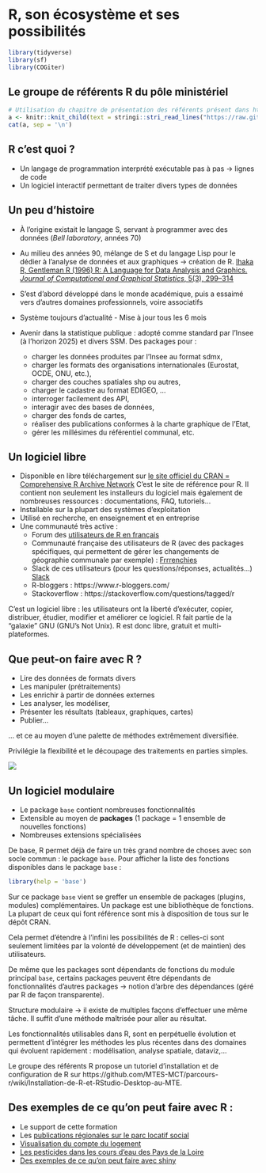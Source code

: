 # R, son écosystème et ses possibilités

```r
library(tidyverse)
library(sf)
library(COGiter)
```

## Le groupe de référents R du pôle ministériel

```r
# Utilisation du chapitre de présentation des référents présent dans https://github.com/MTES-MCT/parcours-r
a <- knitr::knit_child(text = stringi::stri_read_lines("https://raw.githubusercontent.com/MTES-MCT/parcours-r/master/parties_communes/les_referents_R.Rmd", encoding = "UTF-8"), quiet = TRUE)
cat(a, sep = '\n')
```



## R c'est quoi ?

- Un langage de programmation interprété exécutable pas à pas $\rightarrow$ lignes de code
- Un logiciel interactif permettant de traiter divers types de données


## Un peu d'histoire

- À l'origine existait le langage S, servant à programmer avec des données (*Bell laboratory*, années 70)

- Au milieu des années 90, mélange de S et du langage Lisp pour le dédier à l'analyse de données et aux graphiques $\rightarrow$ création de R. [Ihaka R, Gentleman R (1996) R: A Language for Data Analysis and Graphics. *Journal of
Computational and Graphical Statistics*, 5(3), 299–314](https://www.stat.auckland.ac.nz/~ihaka/downloads/R-paper.pdf)

- S'est d'abord développé dans le monde académique, puis a essaimé vers d'autres domaines professionnels, voire associatifs


- Système toujours d’actualité - Mise à jour tous les 6 mois

- Avenir dans la statistique publique : adopté comme standard par l'Insee (à l'horizon 2025) et divers SSM. Des packages pour :
    - charger les données produites par l'Insee au format sdmx,
    - charger les formats des organisations internationales (Eurostat, OCDE, ONU, etc.),
    - charger des couches spatiales shp ou autres,
    - charger le cadastre au format EDIGEO, ...
    - interroger facilement des API,  
    - interagir avec des bases de données, 
    - charger des fonds de cartes,    
    - réaliser des publications conformes à la charte graphique de l'Etat,   
    - gérer les millésimes du référentiel communal, etc.

## Un logiciel libre

- Disponible en libre téléchargement sur [le site officiel du CRAN = Comprehensive R Archive Network](https://cran.r-project.org)
C'est le site de référence pour R. Il contient non seulement les installeurs du logiciel mais également de nombreuses ressources : documentations, FAQ, tutoriels...
- Installable sur la plupart des systèmes d'exploitation
- Utilisé en recherche, en enseignement et en entreprise
- Une communauté très active :
    - Forum des [utilisateurs de R en français](http://forums.cirad.fr/logiciel-R/)
    - Communauté française des utilisateurs de R (avec des packages spécifiques, qui permettent de gérer les changements de géographie communale par exemple) : [Frrrenchies](https://github.com/frrrenchies/frrrenchies)
    - Slack de ces utilisateurs (pour les questions/réponses, actualités...) [Slack](https://r-grrr.slack.com/)
    - R-bloggers : https://www.r-bloggers.com/
    - Stackoverflow : https://stackoverflow.com/questions/tagged/r
  
C'est un logiciel libre : les utilisateurs ont la liberté d'exécuter, copier, distribuer, étudier, modifier et améliorer ce logiciel. R fait partie de la "galaxie" GNU (GNU's Not Unix). R est donc libre, gratuit et multi-plateformes.
    
## Que peut-on faire avec R ?

- Lire des données de formats divers
- Les manipuler (prétraitements)
- Les enrichir à partir de données externes
- Les analyser, les modéliser, 
- Présenter les résultats (tableaux, graphiques, cartes)
- Publier...

... et ce au moyen d'une palette de méthodes extrêmement diversifiée.

Privilégie la flexibilité et le découpage des traitements en parties simples.


![](images/illustrations.png)

## Un logiciel modulaire

- Le package `base` contient nombreuses fonctionnalités
- Extensible au moyen de **packages** (1 package = 1 ensemble de nouvelles fonctions) 
- Nombreuses extensions spécialisées

De base, R permet déjà de faire un très grand nombre de choses avec son socle commun : le package `base`. Pour afficher la liste des fonctions disponibles dans le package `base` :

```r
library(help = 'base')
```

Sur ce package `base` vient se greffer un ensemble de packages (plugins, modules) complémentaires.
Un package est une bibliothèque de fonctions. La plupart de ceux qui font référence sont mis à disposition de tous sur le dépôt CRAN.

Cela permet d'étendre à l'infini les possibilités de R : celles-ci sont seulement limitées par la volonté de développement (et de maintien) des utilisateurs.

De même que les packages sont dépendants de fonctions du module principal `base`, certains packages peuvent être dépendants de fonctionnalités d'autres packages $\rightarrow$ notion d'arbre des dépendances (géré par R de façon transparente).

Structure modulaire $\rightarrow$ il existe de multiples façons d'effectuer une même tâche. Il suffit d'une méthode maîtrisée pour aller au résultat.

Les fonctionnalités utilisables dans R, sont en perpétuelle évolution et permettent d'intégrer les méthodes les plus récentes dans des domaines qui évoluent rapidement : modélisation, analyse spatiale, dataviz,...

Le groupe des référents R propose un tutoriel d'installation et de configuration de R sur https://github.com/MTES-MCT/parcours-r/wiki/Installation-de-R-et-RStudio-Desktop-au-MTE.

## Des exemples de ce qu'on peut faire avec R :

- Le support de cette formation
- Les [publications régionales sur le parc locatif social](https://dreal.statistiques.developpement-durable.gouv.fr/parc_social/2021/)
- [Visualisation du compte du logement](http://dataviz.statistiques.developpement-durable.gouv.fr/csl2017/)
- [Les pesticides dans les cours d'eau des Pays de la Loire](https://ssm-ecologie.shinyapps.io/qualite-des-eaux/)
- [Des exemples de ce qu'on peut faire avec shiny](http://shiny.rstudio.com/)

